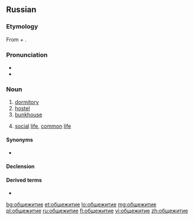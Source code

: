 ==Russian==

===Etymology===
From {{term|общий||common|lang=ru}} + {{term|жить||to live|lang=ru}}.

===Pronunciation===
* {{IPA|/əpɕːɪˈʐɨtʲɪjə/|lang=ru}}
* {{audio|Ru-общежитие.ogg|Audio}}

===Noun===
{{ru-noun|tr=obščežítije|g=n}}

# [[dormitory]]
# [[hostel]]
# [[bunkhouse]]
# {{context|rare|lang=ru}} [[social]] [[life]], [[common]] [[life]]

====Synonyms====
* {{l|ru|общага}} {{qualifier|dormitory}}

====Declension====
{{ru-noun-inan-ие-1|общежити|общежи́ти}}

====Derived terms====
* {{l|ru|общежитский}}

[[bg:общежитие]]
[[et:общежитие]]
[[lo:общежитие]]
[[mg:общежитие]]
[[pl:общежитие]]
[[ru:общежитие]]
[[fi:общежитие]]
[[vi:общежитие]]
[[zh:общежитие]]
